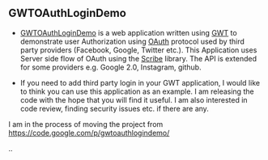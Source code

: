 == GWTOAuthLoginDemo ==

* [[https://gwtoauthlogindemo.appspot.com/GWTOAuthLoginDemo.html| GWTOAuthLoginDemo]] is a web application written using [[https://developers.google.com/web-toolkit/|GWT]] to demonstrate user Authorization using [[http://oauth.net/|OAuth]] protocol used by third party providers (Facebook, Google, Twitter etc.). This Application uses Server side flow of OAuth using the [[https://github.com/fernandezpablo85/scribe-java|Scribe]] library. The API is extended for some providers e.g. Google 2.0, Instagram, github.

* If you need to add third party login in your GWT application, I would like to think you can use this application as an example. I am releasing the code with the hope that you will find it useful. I am also interested in code review, finding security issues etc. if there are any.

I am in the process of moving the project from [[https://code.google.com/p/gwtoauthlogindemo/]]

..

